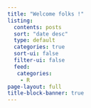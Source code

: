 ```yaml
---
title: "Welcome folks !"
listing:
  contents: posts
  sort: "date desc"
  type: default
  categories: true
  sort-ui: false
  filter-ui: false
  feed: 
   categories: 
    - R
page-layout: full
title-block-banner: true
---
```




